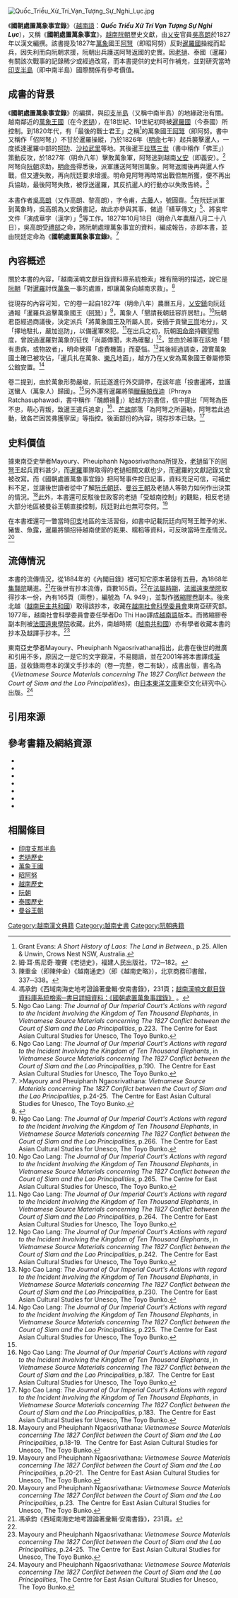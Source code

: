 [[File:Quốc_Triều_Xử_Trí_Vạn_Tượng_Sự_Nghi_Lục.jpg|thumb]]
{{Vietnamese|
 | title=國朝處置萬象事宜錄
 | han-nom=國朝處置萬象事宜錄
 | chuquocngu=Quốc Triều Xử Trí Vạn Tượng Sự Nghi Lục
 }}

《'''國朝處置萬象事宜錄'''》（[[越南語|越南語]]：'''''Quốc Triều Xử Trí Vạn Tượng Sự Nghi Lục'''''），又稱《'''國朝處置萬象事宜'''》，[[越南|越南]][[阮朝|阮朝]]歷史文獻，由[[乂安省|乂安]]官員[[吳高朗|吳高朗]]於1827年以漢文編撰。該書提及1827年[[萬象王國|萬象]]國王[[阿弩|阿弩]]（即昭阿努）反對[[暹羅國|暹羅國]]操縱而起兵，因失利而向阮朝求援，阮朝出兵護送阿弩返國的史實。因[[老撾|老撾]]、泰國（暹羅）有關該次戰事的記錄稀少或經過改寫，而本書提供的史料可作補充，並對研究當時[[印支半島|印支半島]]（即中南半島）國際關係有參考價值。

== 成書的背景 ==
《'''國朝處置萬象事宜錄'''》的編撰，與[[印支半島|印支半島]]（又稱中南半島）的地緣政治有關。越南鄰近的[[萬象王國|萬象王國]]（在今[[老撾|老撾]]），在18世紀、19世紀初時被[[暹羅國|暹羅國]]（今泰國）所控制。到1820年代，有「最後的戰士君王」之稱<ref>Grant Evans: ''A Short History of Laos: The Land in Between''., p.25.  Allen & Unwin, Crows Nest NSW, Australia.</ref>的萬象國王[[阿弩|阿弩]]（即阿努。書中又稱作「佋阿弩」）不甘於暹羅操縱，乃於1826年（[[明命|明命]]七年）起兵襲擊暹人，一度抵達暹羅中部的[[呵叻|呵叻]]、[[沙拉武里|沙拉武里]]等地。其後暹王[[拉瑪三世|拉瑪三世]]（書中稱作「佛王」）策動反攻，於1827年（明命八年）擊敗萬象軍，阿弩逃到越南[[乂安|乂安]]（即義安）。<ref>姆·耳·馬尼奇·瓊賽《老撾史》，福建人民出版社，172─182。</ref>阿弩向[[阮朝|阮朝]]求助，[[明命帝|明命帝]]得悉後，派軍護送阿弩回萬象。阿弩返國後再與暹人作戰，但又遭失敗，再向阮廷要求增援。明命見阿弩再時常出戰但無所獲，便不再出兵協助，最後阿弩失敗，被俘送暹羅，其反抗暹人的行動亦以失敗告終。<ref>陳重金（即陳仲金）《越南通史》（即《越南史略》），北京商務印書館，337─338。</ref>

本書作者[[吳高朗|吳高朗]]（又作高朗、黎高朗），字令甫，[[古藤|古藤]]人，號圓齋。<ref>馮承鈞《西域南海史地考證論著彙輯·安南書錄》，231頁；[http://140.109.24.175/pasweb/Opac_book/book_detail.asp?systemno=0000000199 越南漢喃文獻目錄資料庫系統檢索─書目詳細資料：《國朝處置萬象事誼錄》] {{Wayback|url=http://140.109.24.175/pasweb/Opac_book/book_detail.asp?systemno=0000000199 |date=20150402150621 }}。</ref>在阮廷派軍到萬象時，吳高朗為乂安鎮書記，故此亦參與其事，做過「繕草傳文」<ref>Ngo Cao Lang: ''The Journal of Our Imperial Court's Actions with regard to the Incident Involving the Kingdom of Ten Thousand Elephants'', in ''Vietnamese Source Materials concerning The 1827 Conflict between the Court of Siam and the Lao Principalities'', p.223.  The Centre for East Asian Cultural Studies for Unesco, The Toyo Bunko.</ref>、將哀牢文件「演成華字（漢字）」<ref name="#1">Ngo Cao Lang: ''The Journal of Our Imperial Court's Actions with regard to the Incident Involving the Kingdom of Ten Thousand Elephants'', in ''Vietnamese Source Materials concerning The 1827 Conflict between the Court of Siam and the Lao Principalities'', p.190.  The Centre for East Asian Cultural Studies for Unesco, The Toyo Bunko.</ref>等工作。1827年10月18日（明命八年農曆八月二十八日），吳高朗受[[禮部|禮部]]之命，將阮朝處理萬象事宜的資料，編成報告，亦即本書，並由阮廷定命為《'''國朝處置萬象事宜錄'''》。<ref>>Mayoury and Pheuiphanh Ngaosrivathana: ''Vietnamese Source Materials concerning The 1827 Conflict between the Court of Siam and the Lao Principalities'', p.24-25.  The Centre for East Asian Cultural Studies for Unesco, The Toyo Bunko.</ref>

== 內容概述 ==
關於本書的內容，「越南漢喃文獻目錄資料庫系統檢索」裡有簡明的描述，說它是[[阮朝|阮朝]]「對[[暹羅|暹羅]]討伐[[萬象王國|萬象]]一事的處置，即讓萬象向越南求救」。<ref name="越南漢喃文獻目錄資料庫系統檢索">{{Cite web |url=http://140.109.24.175/pasweb/Opac_book/book_detail.asp?systemno=0000000199 |title=越南漢喃文獻目錄資料庫系統檢索─書目詳細資料：《國朝處置萬象事誼錄》 |accessdate=2015-03-13 |archive-date=2015-04-02 |archive-url=https://web.archive.org/web/20150402150621/http://140.109.24.175/pasweb/Opac_book/book_detail.asp?systemno=0000000199 |dead-url=no }}</ref>

從現存的內容可知，它的卷一起自1827年（明命八年）農曆五月，[[乂安省|乂安鎮]]向阮廷通報「暹羅兵追擊萬象國王（[[阿弩|阿弩]]）」<ref>Ngo Cao Lang: ''The Journal of Our Imperial Court's Actions with regard to the Incident Involving the Kingdom of Ten Thousand Elephants'', in ''Vietnamese Source Materials concerning The 1827 Conflict between the Court of Siam and the Lao Principalities'', p.266.  The Centre for East Asian Cultural Studies for Unesco, The Toyo Bunko.</ref>，萬象人「懇請我朝廷容許居駐」。<ref>Ngo Cao Lang: ''The Journal of Our Imperial Court's Actions with regard to the Incident Involving the Kingdom of Ten Thousand Elephants'', in ''Vietnamese Source Materials concerning The 1827 Conflict between the Court of Siam and the Lao Principalities'', p.265.  The Centre for East Asian Cultural Studies for Unesco, The Toyo Bunko.</ref>阮朝君臣經過商議後，決定派兵「將萬象國王及所屬人民，安插于貢蠻[[三峝|三峝]]地分」，又「擇地駐扎，嚴加巡防」，以備暹軍來犯。<ref>Ngo Cao Lang: ''The Journal of Our Imperial Court's Actions with regard to the Incident Involving the Kingdom of Ten Thousand Elephants'', in ''Vietnamese Source Materials concerning The 1827 Conflict between the Court of Siam and the Lao Principalities'', p.264.  The Centre for East Asian Cultural Studies for Unesco, The Toyo Bunko.</ref>在出兵之初，阮朝[[明命帝|明命帝]]持觀望態度，曾說過暹羅對萬象的征伐「尚屬傳聞，未為確鑿」<ref>Ngo Cao Lang: ''The Journal of Our Imperial Court's Actions with regard to the Incident Involving the Kingdom of Ten Thousand Elephants'', in ''Vietnamese Source Materials concerning The 1827 Conflict between the Court of Siam and the Lao Principalities'', p.242.  The Centre for East Asian Cultural Studies for Unesco, The Toyo Bunko.</ref>，並由於越軍在該地「間有患病，或物故者」，明命覺得「虛費機籌」而憂惱。<ref>Ngo Cao Lang: ''The Journal of Our Imperial Court's Actions with regard to the Incident Involving the Kingdom of Ten Thousand Elephants'', in ''Vietnamese Source Materials concerning The 1827 Conflict between the Court of Siam and the Lao Principalities'', p.230.  The Centre for East Asian Cultural Studies for Unesco, The Toyo Bunko.</ref>其後經過調查，證實萬象國土確已被攻佔，「暹兵扎在萬象、[[乐凡芒|樂凡]]地面」，越方乃在乂安為萬象國王眷屬修築公館安置。<ref>Ngo Cao Lang: ''The Journal of Our Imperial Court's Actions with regard to the Incident Involving the Kingdom of Ten Thousand Elephants'', in ''Vietnamese Source Materials concerning The 1827 Conflict between the Court of Siam and the Lao Principalities'', p.225.  The Centre for East Asian Cultural Studies for Unesco, The Toyo Bunko.</ref>

卷二提到，由於萬象形勢嚴峻，阮廷遂進行外交調停，在該年底「投書暹將，並護送蠻人（萬象人）歸國」。<ref name="#1"/>另外還有暹羅將領[[博丁德差|臘蘇帕伐迪]]（Phraya Ratchasuphawadi，書中稱作「醜頗禍𠫾」）給越方的書信，信中提出「阿弩為臣不忠，萌心背叛，致暹王遣兵追拿」<ref>Ngo Cao Lang: ''The Journal of Our Imperial Court's Actions with regard to the Incident Involving the Kingdom of Ten Thousand Elephants'', in ''Vietnamese Source Materials concerning The 1827 Conflict between the Court of Siam and the Lao Principalities'', p.187.  The Centre for East Asian Cultural Studies for Unesco, The Toyo Bunko.</ref>、[[芒族|芒族]]部落「為阿弩之所逼勒，阿弩若此過動，致各芒困苦弗獲寧居」等指控。後面部份的內容，現存抄本已缺。<ref>Ngo Cao Lang: ''The Journal of Our Imperial Court's Actions with regard to the Incident Involving the Kingdom of Ten Thousand Elephants'', in ''Vietnamese Source Materials concerning The 1827 Conflict between the Court of Siam and the Lao Principalities'', p.183.  The Centre for East Asian Cultural Studies for Unesco, The Toyo Bunko.</ref>

== 史料價值 ==
據東南亞史學者Mayoury、Pheuiphanh Ngaosrivathana所提及，[[老撾|老撾]]留下的[[阿弩|阿弩]]王起兵資料甚少，而[[暹羅|暹羅]]軍隊取得的老撾相關文獻也少，而暹羅的文獻記錄又曾被改寫。而《國朝處置萬象事宜錄》把阿弩事件按日記事，資料充足可信，可補史料不足，並讓後世讀者從中了解[[阮朝|阮氏朝廷]]、[[曼谷王朝|曼谷王朝]]及老撾人等勢力如何作出決策的情況。<ref>Mayoury and Pheuiphanh Ngaosrivathana: ''Vietnamese Source Materials concerning The 1827 Conflict between the Court of Siam and the Lao Principalities'', p.18-19.  The Centre for East Asian Cultural Studies for Unesco, The Toyo Bunko.</ref>此外，本書還可反駁後世政客的老撾「受越南控制」的觀點，相反老撾大部分地區被曼谷王朝直接控制，阮廷對此也無可奈何。<ref>Mayoury and Pheuiphanh Ngaosrivathana: ''Vietnamese Source Materials concerning The 1827 Conflict between the Court of Siam and the Lao Principalities'', p.20-21.  The Centre for East Asian Cultural Studies for Unesco, The Toyo Bunko.</ref>

在本書裡還可一瞥當時[[印支|印支]]地區的生活習俗，如書中記載阮廷向阿弩王贈予的米、豬隻、魚露，暹羅將領招待越南使節的乾果、糯稻等資料，可反映當時生產情況。<ref>Mayoury and Pheuiphanh Ngaosrivathana: ''Vietnamese Source Materials concerning The 1827 Conflict between the Court of Siam and the Lao Principalities'', p.23.  The Centre for East Asian Cultural Studies for Unesco, The Toyo Bunko.</ref>

== 流傳情況 ==
本書的流傳情況，從1884年的《內閣目錄》裡可知它原本著錄有五冊，為1868年[[集賢院_(阮朝)|集賢院]]購進。<ref>馮承鈞《西域南海史地考證論著彙輯·安南書錄》，231頁。</ref>在後世有抄本流傳，頁數165頁。<ref name="越南漢喃文獻目錄資料庫系統檢索"/>在[[法屬印度支那|法屬時期]]，[[法國遠東學院|法國遠東學院]]取得抄本一份，內有165頁（兩卷），編號為「A. 949」，並製作[[微縮膠卷|微縮膠卷]]副本。後來北越（[[越南民主共和國|越南民主共和國]]）取得該抄本，收藏在[[越南社會科學委員會|越南社會科學委員會]]東南亞研究部。1977年，越南社會科學委員會委任學者Do Thi Hao譯成[[越南文字母|越南語]]版本。而微縮膠卷副本則被[[法國遠東學院|法國遠東學院]]收藏。此外，南越時期（[[越南共和國|越南共和國]]）亦有學者收藏本書的抄本及越譯手抄本。<ref>Mayoury and Pheuiphanh Ngaosrivathana: ''Vietnamese Source Materials concerning The 1827 Conflict between the Court of Siam and the Lao Principalities'', p.24-25.  The Centre for East Asian Cultural Studies for Unesco, The Toyo Bunko.</ref>

東南亞史學者Mayoury、Pheuiphanh Ngaosrivathana指出，此書在後世的推廣和引用不多，原因之一是它的文字艱深，不易閱讀，並在2001年將本書譯成[[英語|英語]]，並收錄兩卷本的漢文手抄本的（卷一完整，卷二有缺），成書出版，書名為《''Vietnamese Source Materials concerning The 1827 Conflict between the Court of Siam and the Lao Principalities''》，由[[日本|日本]][[東洋文庫|東洋文庫]]東亞文化研究中心出版。<ref>Mayoury and Pheuiphanh Ngaosrivathana: ''Vietnamese Source Materials concerning The 1827 Conflict between the Court of Siam and the Lao Principalities'', The Centre for East Asian Cultural Studies for Unesco, The Toyo Bunko.</ref>

== 引用來源 ==
{{reflist|2}}

== 參考書籍及網絡資源 ==
<div class="references-small">
*{{zh}}{{中西曆轉換}}
*{{en}}{{zh}}{{cite book|title=''Vietnamese Source Materials concerning The 1827 Conflict between the Court of Siam and the Lao Principalities''|author=Mayoury and Pheuiphanh Ngaosrivathana|location=[[東京|Tokyo]]|publisher=The Centre for East Asian Cultural Studies for Unesco, The Toyo Bunko（2001）ISBN 4896561112}}
*{{en}}{{cite book|title=''A Short History of Laos: The Land in Between''|author=Grant Evans|location=Crows Nest NSW, Australia|publisher=Grant Evans（2002）ISBN 1864489979}}
*{{zh}}{{cite book|title=《老撾史》|author={{link-th|姆·耳·馬尼奇·瓊賽|หม่อมหลวงมานิจ ชุมสาย|}}||others=[[廈門大學|廈門大學]]外文系翻譯小組譯|location=[[福州|福州]]|publisher=[[福建人民出版社|福建人民出版社]]（1974）}}
*{{zh}}{{cite book|title=《[[越南史略|越南史略]]》（或譯《越南通史》）|author=[[陳重金|陳重金]]（即陳仲金）|others=[[戴可來|戴可來]]譯|location=[[北京|北京]]|publisher=[[商務印書館|商務印書館]]（1992）ISBN 7100004543 }}
*{{zh}}{{cite book|title=《[[西域南海史地考證論著彙輯|西域南海史地考證論著彙輯]]》|author=[[馮承鈞|馮承鈞]]|location=[[香港|香港]]|publisher=[[香港中華書局|香港中華書局]]（1976）}}
*{{zh}}{{cite web|url=http://140.109.24.175/pasweb/default.asp|title=越南漢喃文獻目錄資料庫系統檢索|deadurl=yes|archiveurl=https://web.archive.org/web/20160304104106/http://140.109.24.175/pasweb/default.asp|archivedate=2016-03-04|accessdate=2015-03-13}}
</div>

== 相關條目 ==
*[[印度支那半島|印度支那半島]]
*[[老撾歷史|老撾歷史]]
*[[萬象王國|萬象王國]]
*[[昭阿努|昭阿努]]
*[[越南歷史|越南歷史]]
*[[阮朝|阮朝]]
*[[泰國歷史|泰國歷史]]
*[[曼谷王朝|曼谷王朝]]

[[Category:越南漢文典籍|Category:越南漢文典籍]]
[[Category:越南史書|Category:越南史書]]
[[Category:阮朝典籍|Category:阮朝典籍]]